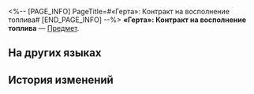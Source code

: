 <%-- [PAGE_INFO]
PageTitle=#«Герта»: Контракт на восполнение топлива#
[END_PAGE_INFO] --%>
{{Предмет Инфобокс
|id          = 310002
|Изображение = Предмет «Герта»- Контракт на восполнение топлива.png
|Тип         = 
|Инвентарь   = Ценные предметы
|Редкость    = 4
|Эффект      = 
|Описание    = Договор о взаимопомощи между Гертой и экспрессом. Она поможет экспрессу, когда сможет, в обмен на сокровища, найденные на Пути Освоения.
}}
'''«Герта»: Контракт на восполнение топлива''' — [[Предмет]].

==На других языках==
{{На других языках
|en   = Herta Contract: Fuel Refill
|zhs  = 黑塔&nbsp;•&nbsp;燃料补充协议
|zht  = 黑塔•燃料補充協議
|ja   = ヘルタ・燃料補充協定
|ko   = 헤르타 • 연료 보충 협의
|es   = Herta - Contrato de abastecimiento de combustible
|fr   = Contrat de réapprovisionnement en carburant de Herta
|ru   = «Герта»: Контракт на восполнение топлива
|th   = Herta - การเติมเชื้อเพลิง
|vi   = Herta - Thoả Thuận Bổ Sung Nhiên Liệu
|de   = Hertas Vertrag – Treibstoffnachschub
|id   = Herta Contract: Fuel Refill
|pt   = Contrato de Herta: Refil de Combustível
}}

==История изменений==
{{История изменений|3.5}}